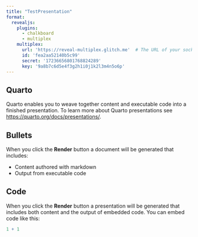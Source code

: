 ```yaml
---
title: "TestPresentation"
format: 
  revealjs:
    plugins: 
      - chalkboard
      - multiplex
    multiplex:
      url: 'https://reveal-multiplex.glitch.me'  # The URL of your socket.io server
      id: 'fea2aa52140b5c99'
      secret: '17236656801768824289'
      key: '9a8b7c6d5e4f3g2h1i0j1k2l3m4n5o6p'
---
```


## Quarto

Quarto enables you to weave together content and executable code into a finished presentation. To learn more about Quarto presentations see <https://quarto.org/docs/presentations/>.

## Bullets

When you click the **Render** button a document will be generated that includes:

-   Content authored with markdown
-   Output from executable code

## Code

When you click the **Render** button a presentation will be generated that includes both content and the output of embedded code. You can embed code like this:

```r
1 + 1
```


